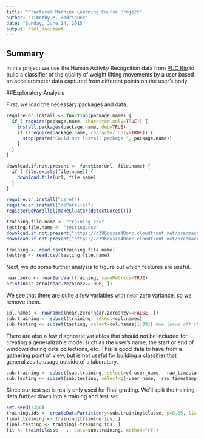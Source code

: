 ```yaml
---
title: "Practical Machine Learning Course Project"
author: "Timothy M. Rodriguez"
date: "Sunday, June 14, 2015"
output: html_document
---
```


## Summary
In this project we use the Human Activity Recognition data from [PUC Rio](http://groupware.les.inf.puc-rio.br/har) to build a classifier of the quality of weight lifting movements by a user based on accelerometer data captured from different points on the user's body.

##Exploratory Analysis

First, we load the necessary packages and data.

```r
require.or.install <- function(package.name) {
  if (!require(package.name, character.only=TRUE)) {
    install.packages(package.name, dep=TRUE)
    if (!require(package.name, character.only=TRUE)) {
      stop(paste("Could not install package ", package.name))
    }
  }
}

download.if.not.present <- function(url, file.name) {
  if (!file.exists(file.name)) {
    download.file(url, file.name)
  }
}

require.or.install("caret")
require.or.install("doParallel")
registerDoParallel(makeCluster(detectCores()))

training.file.name <- "training.csv"
testing.file.name <- "testing.csv"
download.if.not.present("https://d396qusza40orc.cloudfront.net/predmachlearn/pml-training.csv", "training.csv")
download.if.not.present("https://d396qusza40orc.cloudfront.net/predmachlearn/pml-testing.csv", "testing.csv")

training <- read.csv(training.file.name)
testing <- read.csv(testing.file.name)

```

Next, we do some further analysis to figure out which features are useful.
```r
near.zero <- nearZeroVar(training, saveMetrics=TRUE)
print(near.zero[near.zero$nzv==TRUE, ])
```
We see that there are quite a few variables with near zero variance, so we remove them.
```r
col.names <- rownames(near.zero[near.zero$nzv==FALSE, ])
sub.training <- subset(training, select=col.names)
sub.testing <- subset(testing, select=col.names[1:99]) #we leave off the classe variable
```
There are also a few diagnostic variables that should not be included for creating a generalizable model such as the user's name, the start or end of windows during data collections, etc.  This is good data to have from a gathering point of view, but is not useful for building a classifier that generalizes to usage outside of a laboratory.
```r
sub.training <- subset(sub.training, select=c(-user_name, -raw_timestamp_part_1, -raw_timestamp_part_2, -cvtd_timestamp, -num_window))
sub.testing <- subset(sub.testing, select=c(-user_name, -raw_timestamp_part_1, -raw_timestamp_part_2, -cvtd_timestamp, -num_window))
```
Since our test set is really only used for final grading. We'll split the training data further down into a training and test set.
```r
set.seed(7356)
training.ids <- createDataPartition(y=sub.training$classe, p=0.05, list=FALSE)
final.training <- training[training.ids, ]
final.testing <- training[-training.ids, ]
fit <- train(classe ~ ., data=sub.training, method="rf")
```
